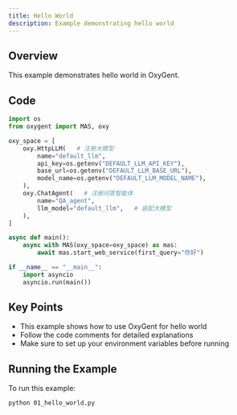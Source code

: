 ```yaml
---
title: Hello World
description: Example demonstrating hello world
---
```


## Overview

This example demonstrates hello world in OxyGent.

## Code

```python
import os
from oxygent import MAS, oxy

oxy_space = [
    oxy.HttpLLM(   # 注册大模型
        name="default_llm",
        api_key=os.getenv("DEFAULT_LLM_API_KEY"),
        base_url=os.getenv("DEFAULT_LLM_BASE_URL"),
        model_name=os.getenv("DEFAULT_LLM_MODEL_NAME"),
    ),
    oxy.ChatAgent(   # 注册问答智能体
        name="QA_agent",
        llm_model="default_llm",   # 装配大模型
    ),
]

async def main():
    async with MAS(oxy_space=oxy_space) as mas:
        await mas.start_web_service(first_query="你好")

if __name__ == "__main__":
    import asyncio
    asyncio.run(main())
```

## Key Points

- This example shows how to use OxyGent for hello world
- Follow the code comments for detailed explanations
- Make sure to set up your environment variables before running

## Running the Example

To run this example:

```bash
python 01_hello_world.py
```
